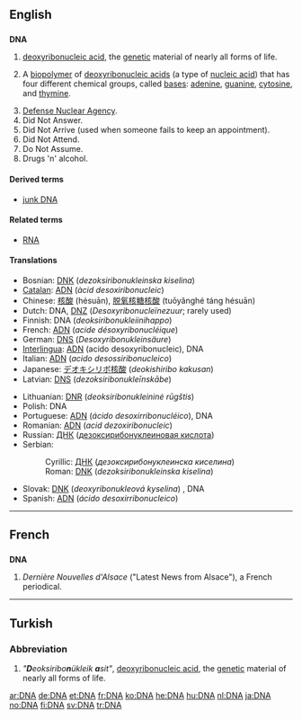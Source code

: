 {{also|dna}}
==English==
{{wikipedia}}

==={{initialism}}===
'''DNA'''

# {{genetics}} [[deoxyribonucleic acid]], the [[genetic]] material of nearly all forms of life.
# {{biochemistry}} A [[biopolymer]] of [[deoxyribonucleic acid]]s (a type of [[nucleic acid]]) that has four different chemical groups, called [[bases]]: [[adenine]], [[guanine]], [[cytosine]], and [[thymine]].
# [[w:Defense Nuclear Agency|Defense Nuclear Agency]].
# Did Not Answer.
# Did Not Arrive (used when someone fails to keep an appointment).
# Did Not Attend.
# Do Not Assume.
# Drugs 'n' alcohol.

====Derived terms====
* [[junk DNA]]

====Related terms====
* [[RNA]]

====Translations====
{{trans-top|deoxyribonucleic acid}}
* Bosnian: [[DNK#Bosnian|DNK]] (''dezoksiribonukleinska kiselina'') {{f}}
* [[Catalan]]: [[ADN]] (''àcid desoxiribonucleic'')
* Chinese: [[核酸]] (hésuān), [[脱氧核糖核酸]] (tuōyǎnghé táng hésuān)
* Dutch: DNA, [[DNZ]] (''Desoxyribonucleïnezuur''; rarely used)
* Finnish: DNA (''deoksiribonukleiinihappo'')
* French: [[ADN]] (''acide désoxyribonucléique'') {{m}}
* German: [[DNS]] (''Desoxyribonukleinsäure'') {{f}}
* [[Interlingua]]: [[ADN]] (acido desoxyribonucleic), DNA
* Italian: [[ADN]] (''acido desossiribonucleico'') {{m}}
* Japanese: [[デオキシリボ核酸]] (''deokishiribo kakusan'')
* Latvian: [[DNS#Latvian|DNS]] (''dezoksiribonukleīnskābe'')
{{trans-mid}}
* Lithuanian: [[DNR]] (''deoksiribonukleininė rūgštis'')
* Polish: DNA
* Portuguese: [[ADN]] (''ácido desoxirribonucléico''), DNA
* Romanian: [[ADN]] (''acid dezoxiribonucleic'') {{m}}
* Russian: [[ДНК#Russian|ДНК]] ([[дезоксирибонуклеиновая кислота]]) {{f}}
* Serbian:
*: Cyrillic: [[ДНК#Serbian|ДНК]] (''дезоксирибонуклеинска киселина'') {{f}}
*: Roman: [[DNK#Serbian|DNK]] (''dezoksiribonukleinska kiselina'') {{f}}
* Slovak: [[DNK]] (''deoxyribonukleová kyselina'') {{f}}, DNA {{n}}
* Spanish: [[ADN]] (''ácido desoxirribonucleico'') {{m}}
{{trans-bottom}}

----

==French==

==={{abbreviation|French}}===
'''DNA'''

# ''Dernière Nouvelles d'Alsace'' ("Latest News from Alsace"), a French periodical.

----

==Turkish==

===Abbreviation===
{{infl|tr|abbreviation}}

# ''"'''D'''eoksiribo'''n'''ükleik '''a'''sit"'', [[deoxyribonucleic acid]], the [[genetic]] material of nearly all forms of life.

[[ar:DNA]]
[[de:DNA]]
[[et:DNA]]
[[fr:DNA]]
[[ko:DNA]]
[[he:DNA]]
[[hu:DNA]]
[[nl:DNA]]
[[ja:DNA]]
[[no:DNA]]
[[fi:DNA]]
[[sv:DNA]]
[[tr:DNA]]